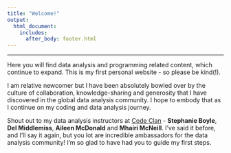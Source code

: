 ```yaml
---
title: "Welcome!"
output: 
  html_document:
    includes:
      after_body: footer.html
---
```


***  
  
Here you will find data analysis and programming related content, which continue to expand.  This is my first personal website - so please be kind(!).
  
  
I am relative newcomer but I have been absolutely bowled over by the culture of collaboration, knowledge-sharing and generosity that I have discovered in the global data analysis community.  I hope to embody that as I continue on my coding and data analysis journey.  
  
Shout out to my data analysis instructors at [Code Clan](https://codeclan.com/courses/data-analysis/) - **Stephanie Boyle**, **Del Middlemiss**, **Aileen McDonald** and **Mhairi McNeill**.  I've said it before, and I'll say it again, but you lot are incredible ambassadors for the data analysis community!  I'm so glad to have had you to guide my first steps.
